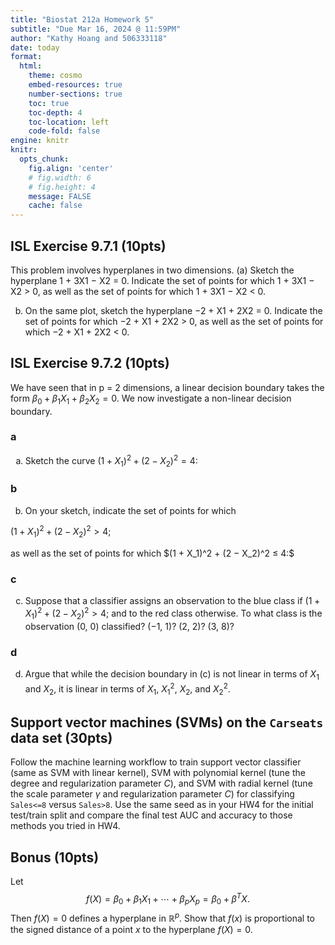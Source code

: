 ```yaml
---
title: "Biostat 212a Homework 5"
subtitle: "Due Mar 16, 2024 @ 11:59PM"
author: "Kathy Hoang and 506333118"
date: today
format:
  html:
    theme: cosmo
    embed-resources: true
    number-sections: true
    toc: true
    toc-depth: 4
    toc-location: left
    code-fold: false
engine: knitr
knitr:
  opts_chunk: 
    fig.align: 'center'
    # fig.width: 6
    # fig.height: 4
    message: FALSE
    cache: false
---
```


## ISL Exercise 9.7.1 (10pts)
This problem involves hyperplanes in two dimensions.
(a) Sketch the hyperplane 1 + 3X1 − X2 = 0. Indicate the set of
points for which 1 + 3X1 − X2 > 0, as well as the set of points
for which 1 + 3X1 − X2 < 0.

(b) On the same plot, sketch the hyperplane −2 + X1 + 2X2 = 0.
Indicate the set of points for which −2 + X1 + 2X2 > 0, as well
as the set of points for which −2 + X1 + 2X2 < 0.

## ISL Exercise 9.7.2 (10pts)
We have seen that in p = 2 dimensions, a linear decision boundary
takes the form $\beta_0 + \beta_1X_1 + \beta_2X_2 =0$.
We now investigate a non-linear decision boundary.

### a
(a) Sketch the curve $(1 + X_1)^2 + (2 − X_2)^2 = 4:$

### b
(b) On your sketch, indicate the set of points for which

$(1 + X_1)^2 + (2 − X_2)^2 > 4;$

as well as the set of points for which
$(1 + X_1)^2 + (2 − X_2)^2 $\le$ 4:$

### c
(c) Suppose that a classifier assigns an observation to the blue class
if
$(1 + X_1)^2 + (2 − X_2)^2 > 4;$
and to the red class otherwise. To what class is the observation
(0, 0) classified? (−1, 1)? (2, 2)? (3, 8)?

### d
(d) Argue that while the decision boundary in (c) is not linear in
terms of $X_1$ and $X_2$, it is linear in terms of $X_1$, $X_1^2$, $X_2$,
and $X_2^2$.

## Support vector machines (SVMs) on the `Carseats` data set (30pts)

Follow the machine learning workflow to train support vector classifier (same as SVM with linear kernel), SVM with polynomial kernel (tune the degree and regularization parameter $C$), and SVM with radial kernel (tune the scale parameter $\gamma$ and regularization parameter $C$) for classifying `Sales<=8` versus `Sales>8`. Use the same seed as in your HW4 for the initial test/train split and compare the final test AUC and accuracy to those methods you tried in HW4.

## Bonus (10pts)

Let
$$
f(X) = \beta_0 + \beta_1 X_1 + \cdots + \beta_p X_p = \beta_0 + \beta^T X. 
$$
Then $f(X)=0$ defines a hyperplane in $\mathbb{R}^p$. Show that $f(x)$ is proportional to the signed distance of a point $x$ to the hyperplane $f(X) = 0$. 
